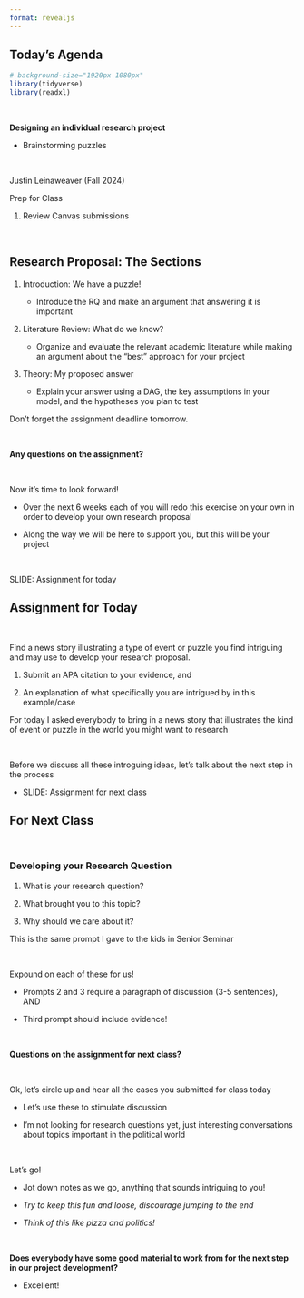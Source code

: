 ```yaml
---
format: revealjs
---
```


## Today's Agenda {background-image="Images/Background-Rally_v2.png" .center}

```r
# background-size="1920px 1080px"
library(tidyverse)
library(readxl)
```

<br>

::: {.r-fit-text}

**Designing an individual research project**

- Brainstorming puzzles

:::

<br>

::: r-stack
Justin Leinaweaver (Fall 2024)
:::

::: notes
Prep for Class

1. Review Canvas submissions

<br>


:::



## Research Proposal: The Sections {background-image="Images/Background-Rally_v2.png" .center}

1. Introduction: We have a puzzle!

    - Introduce the RQ and make an argument that answering it is important

2. Literature Review: What do we know?

    - Organize and evaluate the relevant academic literature while making an argument about the "best" approach for your project

3. Theory: My proposed answer

    - Explain your answer using a DAG, the key assumptions in your model, and the hypotheses you plan to test

::: notes

Don't forget the assignment deadline tomorrow.

<br>

**Any questions on the assignment?**

<br>

Now it's time to look forward!

- Over the next 6 weeks each of you will redo this exercise on your own in order to develop your own research proposal

- Along the way we will be here to support you, but this will be your project

<br>

SLIDE: Assignment for today

:::



## Assignment for Today {background-image="Images/Background-Rally_v2.png" .center}

<br>

Find a news story illustrating a type of event or puzzle you find intriguing and may use to develop your research proposal. 

1. Submit an APA citation to your evidence, and

2. An explanation of what specifically you are intrigued by in this example/case

::: notes

For today I asked everybody to bring in a news story that illustrates the kind of event or puzzle in the world you might want to research

<br>

Before we discuss all these introguing ideas, let's talk about the next step in the process

- SLIDE: Assignment for next class

:::



## For Next Class {background-image="Images/background-blue_triangles_flipped.png" .center}

<br>

### Developing your Research Question

1. What is your research question?

2. What brought you to this topic? 

3. Why should we care about it?

::: notes

This is the same prompt I gave to the kids in Senior Seminar

<br>

Expound on each of these for us!

- Prompts 2 and 3 require a paragraph of discussion (3-5 sentences), AND

- Third prompt should include evidence!

<br>

**Questions on the assignment for next class?**

<br>

Ok, let's circle up and hear all the cases you submitted for class today

- Let's use these to stimulate discussion

- I'm not looking for research questions yet, just interesting conversations about topics important in the political world

<br>

Let's go!

- Jot down notes as we go, anything that sounds intriguing to you!

- *Try to keep this fun and loose, discourage jumping to the end*

- *Think of this like pizza and politics!*

<br>

**Does everybody have some good material to work from for the next step in our project development?**

- Excellent!
:::







